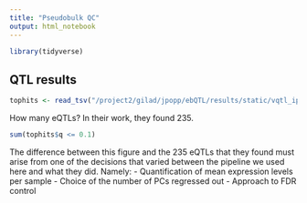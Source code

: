 ```yaml
---
title: "Pseudobulk QC"
output: html_notebook
---
```

```r
library(tidyverse)
```

## QTL results

```r
tophits <- read_tsv("/project2/gilad/jpopp/ebQTL/results/static/vqtl_ipsc/pseudobulk-scran/basic/IPSC/matrixeqtl.cis_qtl_pairs.tophits.tsv")
```

How many eQTLs? In their work, they found 235.
```r
sum(tophits$q <= 0.1)
```

The difference between this figure and the 235 eQTLs that they found must arise from one of the decisions that varied between the pipeline we used here and what they did. Namely:
- Quantification of mean expression levels per sample
- Choice of the number of PCs regressed out
- Approach to FDR control
